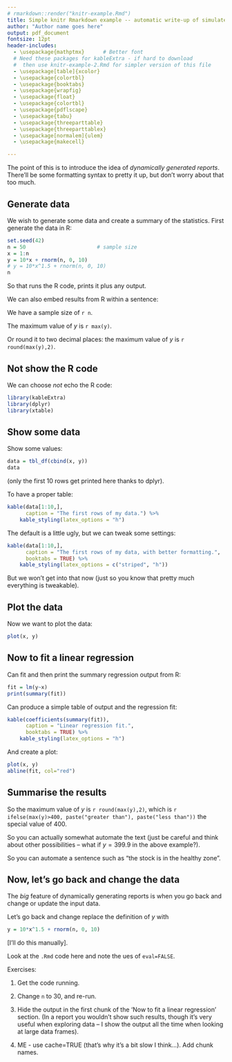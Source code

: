 ```yaml
---
# rmarkdown::render("knitr-example.Rmd")
title: Simple knitr Rmarkdown example -- automatic write-up of simulated data
author: "Author name goes here"
output: pdf_document
fontsize: 12pt
header-includes:
  - \usepackage{mathptmx}      # Better font
  # Need these packages for kableExtra - if hard to download 
  #  then use knitr-example-2.Rmd for simpler version of this file
  - \usepackage[table]{xcolor}
  - \usepackage{colortbl}
  - \usepackage{booktabs}
  - \usepackage{wrapfig}
  - \usepackage{float}
  - \usepackage{colortbl}
  - \usepackage{pdflscape}
  - \usepackage{tabu}
  - \usepackage{threeparttable}
  - \usepackage{threeparttablex}
  - \usepackage[normalem]{ulem}
  - \usepackage{makecell}

---
```


The point of this is to introduce the idea of *dynamically generated
reports*. There'll be some formatting syntax to pretty it up, but don't worry
about that too much.

## Generate data

We wish to generate some data and create a summary of the statistics. 
First generate the data in R:

```r
set.seed(42)
n = 50                       # sample size
x = 1:n               
y = 10*x + rnorm(n, 0, 10)
# y = 10*x^1.5 + rnorm(n, 0, 10)
n
```

So that runs the R code, prints it plus any output.

We can also embed results from R within a sentence: 

We have a sample size of `r n`.

The maximum value of $y$ is `r max(y)`.

Or round it to two decimal places: the maximum value of $y$ is `r round(max(y),2)`.

## Not show the R code

We can choose *not* echo the R code:

```r
library(kableExtra)
library(dplyr)
library(xtable)
```

## Show some data

Show some values:

```r
data = tbl_df(cbind(x, y))
data
```

(only the first 10 rows get printed here thanks to dplyr).

To have a proper table:
```r
kable(data[1:10,],
      caption = "The first rows of my data.") %>%
    kable_styling(latex_options = "h")    
```

<!-- This is a comment, done using the HTML syntax for comments -->

<!-- The option "h" above is just to force the table to appear 'here' in the
output, over-riding the default to put it somewhere more sensible (top, or next
page). 
--> 


\clearpage

The default is a little ugly, but we can tweak some settings:
```r
kable(data[1:10,],
      caption = "The first rows of my data, with better formatting.",
      booktabs = TRUE) %>%
    kable_styling(latex_options = c("striped", "h"))
```

But we won't get into that now (just so you know that pretty much everything is 
tweakable).

\clearpage

## Plot the data

Now we want to plot the data:

```r
plot(x, y)
```

\clearpage

## Now to fit a linear regression

Can fit and then print the summary regression output from R:

```R
fit = lm(y~x)
print(summary(fit))
``` 

Can produce a simple table of output and the regression fit:

```R
kable(coefficients(summary(fit)),
      caption = "Linear regression fit.",
      booktabs = TRUE) %>%
    kable_styling(latex_options = "h")    
```

And create a plot:
```R
plot(x, y)
abline(fit, col="red")
```

## Summarise the results

So the maximum value of $y$ is `r round(max(y),2)`, which is 
`r ifelse(max(y)>400, paste("greater than"), paste("less than"))` 
the special value of 400.

So you can actually somewhat automate the text (just be careful and think about
other possibilities -- what if $y=399.9$ in the above example?).

So you can automate a sentence such as "the stock is in the healthy zone". 

## Now, let's go back and change the data

The *big* feature of dynamically generating reports is when you go back and 
change or update the input data.

Let's go back and change replace the definition of $y$ with
```r
y = 10*x^1.5 + rnorm(n, 0, 10)
```

[I'll do this manually].

Look at the `.Rmd` code here and note the ues of `eval=FALSE`.

Exercises:

1. Get the code running.

2. Change `n` to 30, and re-run.

3. Hide the output in the first chunk of the 'Now to fit a linear regression' 
section. (In a report you wouldn't show such results, though it's very useful
when exploring data -- I show the output all the time when looking at large data
frames).

4. ME - use cache=TRUE (that's why it's a bit slow I think...). Add chunk names.






<!--


<<table, results=tex, echo=FALSE>>=
print(xtable(matrix(y, ncol=5, byrow=TRUE), digits = 2, caption="Generated values of $y$.", label=paste("tab:data")))

print(xtable(cbind(x[1:20],y[1:20]), caption="First 20 generated values of $x$ and $y$.", label=paste("tab:first20")))
@ 

\clearpage

So what about the maximum value of $y$?
<<max, echo=TRUE>>=
max(y)
@ 

But a neater way is to embed it in the text:

The maximum value of $y$ is \Sexpr{round(max(y), 2)} to 2 decimal places.

The maximum is \Sexpr{if(max(y)>50) paste("greater than") else paste("less than or equal to")} 50.

<<echo=FALSE, results=hide>>=
fig.name = "data"
postscript(paste(fig.name, ".eps", sep=""), horizontal=FALSE, paper="special", height = 6, width = 6)
plot(x, y)dev.off()
@

\simplefig{\Sexpr{fig.name}}{Plot of the data.}

\clearpage

\section{Now to fit a linear regression}

Can print the summary regression output from R:

<<regression, echo=FALSE>>=
fit = lm(y~x)

print(summary(fit))
@ 

Can produce a simple table of output in Table \ref{tab:fit}, and the regression fit is shown in Figure \ref{fig:regfit}.

<<fit.table, results=tex, echo=FALSE>>=
print(xtable(fit, caption="Linear regression fit.", label=paste("tab:fit")))
@ 
\clearpage

<<echo=FALSE, results=hide>>=
fig.name = "regfit"
postscript(paste(fig.name, ".eps", sep=""), horizontal=FALSE, paper="special", height = 6, width = 6)
plot(x, y)
abline(fit, col="red")
dev.off()
@

\simplefig{\Sexpr{fig.name}}{Plot of the data with the fitted regression.}

<<save, echo=FALSE>>=
save.image(file=paste("sweaveExample.RData", sep=""))
@ 

\end{document}

% To stop before the end, need (uncommented):
% \end{document}
% <<>>=
% stop()
% @ 

-->


<!--
Maybe useful options, adapted from gfsynopsis:

```r
knitr::opts_chunk$set(
  collapse = TRUE,
  warning = FALSE,
  message = FALSE,
  comment = "#>",
  fig.path = "knitr-figs/",
  cache.path = if (knitr:::is_latex_output()) "knitr-cache-tex/" else "knitr-cache-docx/",
  fig.asp = 0.618,
  fig.width = 9,
  out.width = "6in",
  echo = FALSE,
  autodep = TRUE,
  cache = TRUE,
  cache.comments = FALSE,
  dev = if (knitr:::is_latex_output()) "png" else "png",
  dpi = 200,
  fig.align = "center",
  fig.pos = "htb"
)
```

-->
